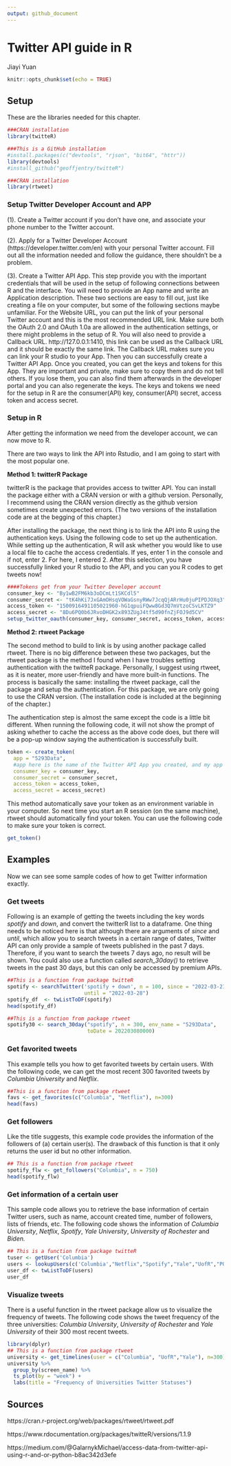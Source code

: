 ```yaml
---
output: github_document
---
```


# Twitter API guide in R

Jiayi Yuan

```r
knitr::opts_chunk$set(echo = TRUE)
```

## Setup
These are the libraries needed for this chapter.
```r
###CRAN installation
library(twitteR)

###This is a GitHub installation
#install.packages(c("devtools", "rjson", "bit64", "httr")) 
library(devtools)
#install_github("geoffjentry/twitteR")

###CRAN installation
library(rtweet)
```

### Setup Twitter Developer Account and APP
(1). Create a Twitter account if you don't have one, and associate your phone number to the Twitter account.

(2). Apply for a Twitter Developer Account (https://developer.twitter.com/en) with your personal Twitter account. Fill out all the information needed and follow the guidance, there shouldn't be a problem.

(3). Create a Twitter API App. This step provide you with the important credentials that will be used in the setup of following connections between R and the interface. You will need to provide an App name and write an Application description. These two sections are easy to fill out, just like creating a file on your computer, but some of the following sections maybe unfamiliar. For the Website URL, you can put the link of your personal Twitter account and this is the most recommended URL link. Make sure both the OAuth 2.0 and OAuth 1.0a are allowed in the authentication settings, or there might problems in the setup of R. You will also need to provide a Callback URL. http://127.0.0.1:1410, this link can be used as the Callback URL and it should be exactly the same link. The Callback URL makes sure you can link your R studio to your App. Then you can successfully create a Twitter API App. Once you created, you can get the keys and tokens for this App. They are important and private, make sure to copy them and do not tell others. If you lose them, you can also find them afterwards in the developer portal and you can also regenerate the keys. The keys and tokens we need for the setup in R are the consumer(API) key, consumer(API) secret, access token and access secret. 

### Setup in R
After getting the information we need from the developer account, we can now move to R.

There are two ways to link the API into Rstudio, and I am going to start with the most popular one.

**Method 1: twitterR Package**

twitterR is the package that provides access to twitter API. You can install the package either with a CRAN version or with a github version. Personally, I recommend using the CRAN version directly as the github version sometimes create unexpected errors. (The two versions of the installation code are at the begging of this chapter.)

After installing the package, the next thing is to link the API into R using the authentication keys. Using the following code to set up the authentication. While setting up the authentication, R will ask whether you would like to use a local file to cache the access credentials. If yes, enter 1 in the console and if not, enter 2. For here, I entered 2. 
After this selection, you have successfully linked your R studio to the API, and you can you R codes to get tweets now!
```r
####Tokens get from your Twitter Developer account
consumer_key <- "By1wB2FM6kb3oDCmLt1SKCdl5"
consumer_secret <- "tK4hKi7JxGAmOHsqVOWaGsnyRWw7JcqQjARrHu0juPIPDJOXq3"
access_token <- "1500916491105021960-hG1qpuiFQww8Gd3Q7mVtzoCSvLKTZ9"
access_secret <- "8Du6PQ0b6JRvoDHGK2x893ZUgJ4tf5d90fnZjFOJ9d5CV"
setup_twitter_oauth(consumer_key, consumer_secret, access_token, access_secret)
```

**Method 2: rtweet Package**

The second method to build to link is by using another package called rtweet. There is no big difference between these two packages, but the rtweet package is the method I found when I have troubles setting authentication with the twitteR package. Personally, I suggest using rtweet, as it is neater, more user-friendly and have more built-in functions.
The process is basically the same: installing the rtweet package, call the package and setup the authentication. For this package, we are only going to use the CRAN version. (The installation code is included at the beginning of the chapter.)

The authentication step is almost the same except the code is a little bit different. When running the following code, it will not show the prompt of asking whether to cache the access as the above code does, but there will be a pop-up window saying the authentication is successfully built.
```r
token <- create_token(
  app = "5293Data", 
  #app here is the name of the Twitter API App you created, and my app name is "5293Data".
  consumer_key = consumer_key,
  consumer_secret = consumer_secret,
  access_token = access_token,
  access_secret = access_secret)
```

This method automatically save your token as an environment variable in your computer. So next time you start an R session (on the same machine), rtweet should automatically find your token. You can use the following code to make sure your token is correct.
```r
get_token()
```

## Examples
Now we can see some sample codes of how to get Twitter information exactly.

### Get tweets
Following is an example of getting the tweets including the key words *spotify* and *down*, and convert the twitterR list to a dataframe. One thing needs to be noticed here is that although there are arguments of *since* and *until*, which allow you to search tweets in a certain range of dates, Twitter API can only provide a sample of tweets published in the past 7 days. Therefore, if you want to search the tweets 7 days ago, no result will be shown.
You could also use a function called *search_30day()* to retrieve tweets in the past 30 days, but this can only be accessed by premium APIs.
```r
##This is a function from package twitteR
spotify <- searchTwitter('spotify + down', n = 100, since = "2022-03-21", 
                         until = "2022-03-28")
spotify_df  <- twListToDF(spotify)
head(spotify_df)

##This is a function from package rtweet
spotify30 <- search_30day("spotify", n = 300, env_name = "5293Data", 
                          toDate = 202203080000)
```

### Get favorited tweets
This example tells you how to get favorited tweets by certain users. With the following code, we can get the most recent 300 favorited tweets by *Columbia University* and *Netflix*.
```r
##This is a function from package rtweet
favs <- get_favorites(c("Columbia", "Netflix"), n=300)
head(favs)
```

### Get followers
Like the title suggests, this example code provides the information of the followers of (a) certain user(s). The drawback of this function is that it only returns the user id but no other information.
```r
## This is a function from package rtweet
spotify_flw <- get_followers("Columbia", n = 750)
head(spotify_flw)
```

### Get information of a certain user
This sample code allows you to retrieve the base information of certain Twitter users, such as name, account created time, number of followers, lists of friends, etc. The following code shows the information of *Columbia University*, *Netflix*, *Spotify*, *Yale University*, *University of Rochester* and *Biden.*
```r
## This is a function from package twitteR
tuser <- getUser('Columbia')
users <- lookupUsers(c('Columbia',"Netflix","Spotify","Yale","UofR","POTUS"))
user_df <- twListToDF(users) 
user_df
```

### Visualize tweets
There is a useful function in the rtweet package allow us to visualize the frequency of tweets. The following code shows the tweet frequency of the three universities: *Columbia University*, *University of Rochester* and *Yale University* of their 300 most recent tweets.
```r
library(dplyr)
## This is a function from package rtweet
university <- get_timelines(user = c("Columbia", "UofR","Yale"), n=300)
university %>%
  group_by(screen_name) %>%
  ts_plot(by = "week") + 
  labs(title = "Frequency of Universities Twitter Statuses")
```

## Sources
https://cran.r-project.org/web/packages/rtweet/rtweet.pdf

https://www.rdocumentation.org/packages/twitteR/versions/1.1.9

https://medium.com/@GalarnykMichael/access-data-from-twitter-api-using-r-and-or-python-b8ac342d3efe







